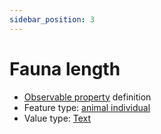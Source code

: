 ```yaml
---
sidebar_position: 3
---
```



# Fauna length

- [Observable property](/viewers/dawe-vocabs?uri=https://linked.data.gov.au/def/test/dawe-cv/7905c3ec-3901-4fb9-a042-b83066bee975) definition
- Feature type: [animal individual](http://linked.data.gov.au/def/tern-cv/ecb855ed-50e1-4299-8491-861759ef40b7)
- Value type: [Text](https://w3id.org/tern/ontologies/tern/Text)


<Example protocolModule="targeted-survey-fauna-protocol-passive" observableProperty="https://linked.data.gov.au/def/test/dawe-cv/7905c3ec-3901-4fb9-a042-b83066bee975" />
